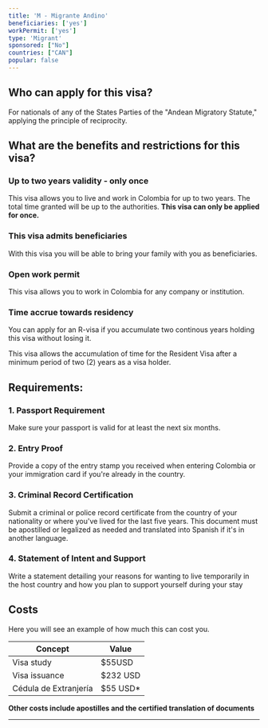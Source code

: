 ```yaml
---
title: 'M - Migrante Andino'
beneficiaries: ['yes']
workPermit: ['yes']
type: 'Migrant'
sponsored: ["No"]
countries: ["CAN"]
popular: false
---
```

## Who can apply for this visa?

For nationals of any of the States Parties of the "Andean Migratory Statute," applying the principle of reciprocity.

## What are the benefits and restrictions for this visa?

### **Up to two years validity - only once**

This visa allows you to live and work in Colombia for up to two years. The total time granted will be up to the authorities. **This visa can only be applied for once.**

### **This visa admits beneficiaries**

With this visa you will be able to bring your family with you as beneficiaries.

### Open **work permit**

This visa allows you to work in Colombia for any company or institution.

### T**ime accrue towards residency**

You can apply for an R-visa if you accumulate two continous years holding this visa without losing it.

This visa allows the accumulation of time for the Resident Visa after a minimum period of two (2) years as a visa holder.

## Requirements:

### **1. Passport Requirement**

Make sure your passport is valid for at least the next six months.

### **2. Entry Proof**

Provide a copy of the entry stamp you received when entering Colombia or your immigration card if you're already in the country.

### **3. Criminal Record Certification**

Submit a criminal or police record certificate from the country of your nationality or where you've lived for the last five years. This document must be apostilled or legalized as needed and translated into Spanish if it's in another language.

### **4. Statement of Intent and Support**

Write a statement detailing your reasons for wanting to live temporarily in the host country and how you plan to support yourself during your stay

## Costs

Here you will see an example of how much this can cost you.

| Concept | Value |
| --- | --- |
| Visa study | $55USD |
| Visa issuance | $232 USD |
| Cédula de Extranjería | $55 USD* |

**Other costs include apostilles and the certified translation of documents**

---